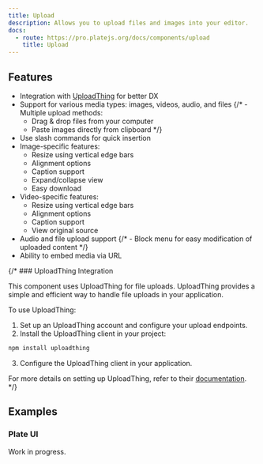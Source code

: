 ```yaml
---
title: Upload
description: Allows you to upload files and images into your editor.
docs:
  - route: https://pro.platejs.org/docs/components/upload
    title: Upload
---
```


<ComponentPreviewPro name="pro-iframe-demo" id="pro-upload" component="upload" />

<PackageInfo>

## Features

- Integration with [UploadThing](https://uploadthing.com/) for better DX
- Support for various media types: images, videos, audio, and files
{/* - Multiple upload methods:
  - Drag & drop files from your computer
  - Paste images directly from clipboard */}
- Use slash commands for quick insertion
- Image-specific features:
  - Resize using vertical edge bars
  - Alignment options
  - Caption support
  - Expand/collapse view
  - Easy download
- Video-specific features:
  - Resize using vertical edge bars
  - Alignment options
  - Caption support
  - View original source
- Audio and file upload support
{/* - Block menu for easy modification of uploaded content */}
- Ability to embed media via URL

</PackageInfo>

{/* ### UploadThing Integration

This component uses UploadThing for file uploads. UploadThing provides a simple and efficient way to handle file uploads in your application.

To use UploadThing:

1. Set up an UploadThing account and configure your upload endpoints.
2. Install the UploadThing client in your project:

```bash
npm install uploadthing
```

3. Configure the UploadThing client in your application.

For more details on setting up UploadThing, refer to their [documentation](https://docs.uploadthing.com/). */}

## Examples

### Plate UI

Work in progress.
